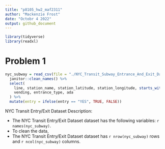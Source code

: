 ```yaml
---
title: "p8105_hw2_maf2311"
author: "Mackenzie Frost"
date: "Octobr 4 2022"
output: github_document
---
```


```r
library(tidyverse)
library(readxl)
```

# Problem 1

```r
nyc_subway = read_csv(file = "./NYC_Transit_Subway_Entrance_And_Exit_Data.csv") %>% 
  janitor::clean_names() %>% 
  select(
    line, station_name, station_latitude, station_longitude, starts_with("route"), entry, exit_only,   
    vending, entrance_type, ada
  ) %>% 
  mutate(entry = ifelse(entry == "YES", TRUE, FALSE))
```

NYC Transit Entry/Exit Dataset Description: 

* The NYC Transit Entry/Exit Dataset dataset has the following variables: `r names(nyc_subway)`.
* To clean the data, 
* The NYC Transit Entry/Exit Dataset dataset has `r nrow(nyc_subway)` rows and `r ncol(nyc_subway)` columns.







